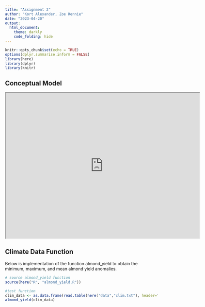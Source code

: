 ```yaml
---
title: "Assignment 2"
author: "Kort Alexander, Zoe Rennie"
date: "2023-04-20"
output: 
  html_document:
    theme: darkly
    code_folding: hide
---
```


```r
knitr::opts_chunk$set(echo = TRUE)
options(dplyr.summarise.inform = FALSE)
library(here)
library(dplyr)
library(knitr)
```

## Conceptual Model

<iframe src="https://drive.google.com/file/d/1yNkdOHJGaaHT1j0xpMQNbiRYZeEQt5rE/preview" width="640" height="480" allow="autoplay"></iframe>

## Climate Data Function

Below is implementation of the function almond_yield to obtain the minimum, maximum, and mean almond yield anomalies.

```r
# source almond_yield function
source(here("R", "almond_yield.R"))

#test function
clim_data <- as.data.frame(read.table(here("data","clim.txt"), header=T))
almond_yield(clim_data)
```
